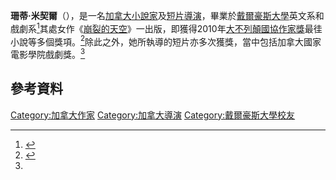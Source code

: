 '''珊蒂·米契爾'''（{{lang-en|'''Shandi Mitchell'''}}），是一名[[加拿大|加拿大]][[小說家|小說家]]及[[短片|短片]][[導演|導演]]，畢業於[[戴爾豪斯大學|戴爾豪斯大學]]英文系和戲劇系<ref name=bio>{{citeweb|url=http://www.shandimitchell.com/biography/|title=Biography|work=珊蒂·米契爾|year=2013|accessdate=2013-06-12|archive-url=https://web.archive.org/web/20130504093055/http://www.shandimitchell.com/biography/|archive-date=2013-05-04|dead-url=yes}}</ref>其處女作《[[崩裂的天空|崩裂的天空]]》一出版，即獲得2010年[[大不列顛國協作家獎|大不列顛國協作家獎]]最徍小說等多個獎項。<ref>{{citeweb|url=http://www.cookeagency.ca/books/mitchell-s_under-this-unbroken-sky.htm |title=Shandi Mitchell: Under This Unbroken Sky |work=The Cooke Agency |year=2013 |accessdate=2013-06-12 |deadurl=yes |archiveurl=https://web.archive.org/web/20121221072307/http://www.cookeagency.ca/books/Mitchell-S_Under-This-Unbroken-Sky.htm |archivedate=2012-12-21 }}</ref>除此之外，她所執導的短片亦多次獲獎，當中包括加拿大國家電影學院戲劇獎。<ref name=bio></ref>

==參考資料==
{{reflist}}

{{DEFAULTSORT:Mitchell, Shandi}}
[[Category:加拿大作家|Category:加拿大作家]]
[[Category:加拿大導演|Category:加拿大導演]]
[[Category:戴爾豪斯大學校友|Category:戴爾豪斯大學校友]]